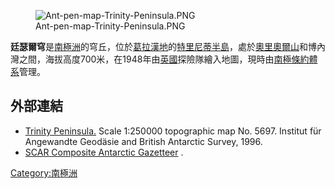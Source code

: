 [[Image:Ant-pen-map-Trinity-Peninsula.PNG|thumb]]

{{coord|63|44|S|58|55|W|display=title}}

'''廷瑟爾穹'''是[[南極洲|南極洲]]的穹丘，位於[[葛拉漢地|葛拉漢地]]的[[特里尼蒂半島|特里尼蒂半島]]，處於[[奧里奧爾山|奧里奧爾山]]和博內灣之間，海拔高度700米，在1948年由[[英國|英國]]探險隊繪入地圖，現時由[[南極條約體系|南極條約體系]]管理。

==外部連結==
* [https://web.archive.org/web/20131002100340/http://www.bkg.bund.de/nn_193194/DE/Bundesamt/Downloads/Kostenlose-Karten/Antarktis-Karten/Satellitenbildkarten/Scale250/Daten/Trinity-Peninsula%2CtemplateId%3Draw%2Cproperty%3DpublicationFile.pdf/Trinity-Peninsula.pdf Trinity Peninsula.] Scale 1:250000 topographic map No. 5697. Institut für Angewandte Geodäsie and British Antarctic Survey, 1996.
* [http://data.aad.gov.au/aadc/gaz/scar/ SCAR Composite Antarctic Gazetteer] {{WebCite|url=https://www.webcitation.org/5ug2CfC7m?url=http://data.aad.gov.au/aadc/gaz/scar/ |date=20101202140255 |dateformat=iso }}.

{{Antarctica-geo-stub}}
[[Category:南極洲|Category:南極洲]]